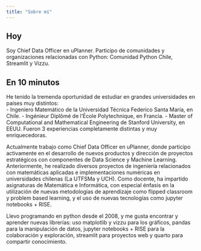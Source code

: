 ```yaml
---
title: "Sobre mí"
---
```


## Hoy
Soy Chief Data Officer en uPlanner. Participo de comunidades y organizaciones relacionadas con Python: Comunidad Python Chile, Streamlit y Vizzu.

## En 10 minutos
He tenido la tremenda oportunidad de estudiar en grandes universidades en países muy distintos:   
- Ingeniero Matemático de la Universidad Técnica Federico Santa María, en Chile.
- Ingénieur Diplômé de l'École Polytechnique, en Francia.
- Master of Computational and Mathematical Engineering de Stanford University, en EEUU.
Fueron 3 experiencias completamente distintas y muy enriquecedoras.

Actualmente trabajo como Chief Data Officer en uPlanner, donde participo activamente en el desarrollo de nuevos productos y dirección de proyectos estratégicos con componentes de Data Science y Machine Learning. Anteriormente, he realizado diversos proyectos de ingeniería relacionados con matemáticas aplicadas e implementaciones numéricas en universidades chilenas (La UTFSMa y UCH). Como docente, ha impartido asignaturas de Matemática e Informática, con especial énfasis en la utilización de nuevas metodologías de aprendizaje como flipped classroom y problem based learning, y el uso de nuevas tecnologías como jupyter notebooks + RISE.

Llevo programando en python desde el 2008, y me gusta encontrar y aprender nuevas librerías: uso matplotlib y vizzu para los gráficos, pandas para la manipulación de datos, jupyter notebooks + RISE para la colaboración y exploración, streamlit para proyectos web y quarto para compartir conocimiento.

